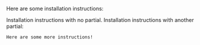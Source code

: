 Here are some installation instructions:

<Tabs>
  <TabItem label="Open Source">
    Installation instructions with no partial.
  </TabItem>

  <TabItem label="Enterprise">
    Installation instructions with another partial:

    Here are some more instructions!
  </TabItem>
</Tabs>

